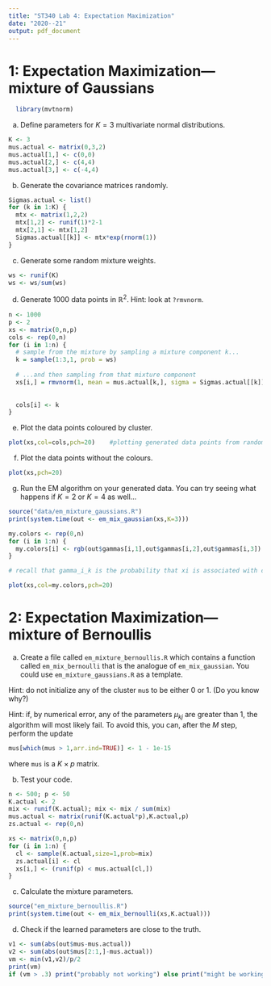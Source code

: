 ```yaml
---
title: "ST340 Lab 4: Expectation Maximization"
date: "2020--21"
output: pdf_document
---
```

# 1: Expectation Maximization---mixture of Gaussians

```r
  library(mvtnorm)
```

(a) Define parameters for $K = 3$ multivariate normal distributions.
```r
K <- 3
mus.actual <- matrix(0,3,2)
mus.actual[1,] <- c(0,0)
mus.actual[2,] <- c(4,4)
mus.actual[3,] <- c(-4,4)
```

(b) Generate the covariance matrices randomly.
```r
Sigmas.actual <- list()
for (k in 1:K) {
  mtx <- matrix(1,2,2)
  mtx[1,2] <- runif(1)*2-1
  mtx[2,1] <- mtx[1,2]
  Sigmas.actual[[k]] <- mtx*exp(rnorm(1))
}
```

(c) Generate some random mixture weights.
```r
ws <- runif(K)
ws <- ws/sum(ws)
```

(d) Generate 1000 data points in $\mathbb{R}^2$. Hint: look at `?rmvnorm`.
```r
n <- 1000
p <- 2
xs <- matrix(0,n,p)
cols <- rep(0,n)
for (i in 1:n) {
  # sample from the mixture by sampling a mixture component k...
  k = sample(1:3,1, prob = ws)
  
  # ...and then sampling from that mixture component
  xs[i,] = rmvnorm(1, mean = mus.actual[k,], sigma = Sigmas.actual[[k]])
  
  
  cols[i] <- k
}
```

(e) Plot the data points coloured by cluster.
```r
plot(xs,col=cols,pch=20)    #plotting generated data points from random MVN samples and colour coded based on distribution used
```

(f) Plot the data points without the colours.
```r
plot(xs,pch=20)
```

(g) Run the EM algorithm on your generated data. You can try seeing what happens if $K=2$ or $K=4$ as well$\dots$
```r
source("data/em_mixture_gaussians.R")
print(system.time(out <- em_mix_gaussian(xs,K=3)))

my.colors <- rep(0,n)
for (i in 1:n) {
  my.colors[i] <- rgb(out$gammas[i,1],out$gammas[i,2],out$gammas[i,3])
}

# recall that gamma_i_k is the probability that xi is associated with cluster k

plot(xs,col=my.colors,pch=20)
```

# 2: Expectation Maximization---mixture of Bernoullis

(a) Create a file called `em_mixture_bernoullis.R` which contains a function called `em_mix_bernoulli` that is the analogue of `em_mix_gaussian`. You could use `em_mixture_gaussians.R` as a template.

Hint: do not initialize any of the cluster `mu`s to be either 0 or 1. (Do you know why?)

Hint: if, by numerical error, any of the parameters $\mu_{kj}$ are greater than 1, the algorithm will most likely fail. To avoid this, you can, after the $M$ step, perform the update
```r
mus[which(mus > 1,arr.ind=TRUE)] <- 1 - 1e-15
```
where `mus` is a $K \times p$ matrix.

(b) Test your code.
```r
n <- 500; p <- 50
K.actual <- 2
mix <- runif(K.actual); mix <- mix / sum(mix)
mus.actual <- matrix(runif(K.actual*p),K.actual,p)
zs.actual <- rep(0,n)

xs <- matrix(0,n,p)
for (i in 1:n) {
  cl <- sample(K.actual,size=1,prob=mix)
  zs.actual[i] <- cl
  xs[i,] <- (runif(p) < mus.actual[cl,])
}
```

(c) Calculate the mixture parameters.
```r
source("em_mixture_bernoullis.R")
print(system.time(out <- em_mix_bernoulli(xs,K.actual)))
```

(d) Check if the learned parameters are close to the truth.
```r
v1 <- sum(abs(out$mus-mus.actual))
v2 <- sum(abs(out$mus[2:1,]-mus.actual))
vm <- min(v1,v2)/p/2
print(vm)
if (vm > .3) print("probably not working") else print("might be working")
```
